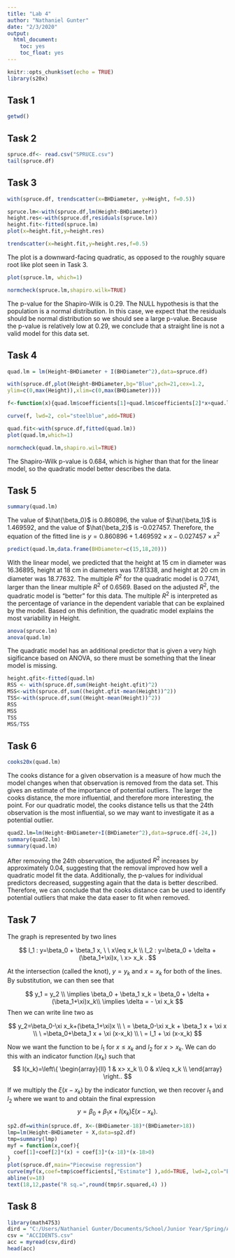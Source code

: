 ```yaml
---
title: "Lab 4"
author: "Nathaniel Gunter"
date: "2/3/2020"
output: 
  html_document:
    toc: yes
    toc_float: yes
---
```


```r
knitr::opts_chunk$set(echo = TRUE)
library(s20x)
```
## Task 1

```r
getwd()
```

## Task 2

```r
spruce.df<- read.csv("SPRUCE.csv")
tail(spruce.df)
```

## Task 3
```r
with(spruce.df, trendscatter(x=BHDiameter, y=Height, f=0.5))
```


```r
spruce.lm<-with(spruce.df,lm(Height~BHDiameter))
height.res<-with(spruce.df,residuals(spruce.lm))
height.fit<-fitted(spruce.lm)
plot(x=height.fit,y=height.res)
```

```r
trendscatter(x=height.fit,y=height.res,f=0.5)
```

The plot is a downward-facing quadratic, as opposed to the roughly square root like plot seen in Task 3.

```r
plot(spruce.lm, which=1)
```

```r
normcheck(spruce.lm,shapiro.wilk=TRUE)
```

The p-value for the Shapiro-Wilk is 0.29. The NULL hypothesis is that the population is a normal distribution. In this case, we expect that the residuals should be normal distribution so we should see a large p-value. Because the p-value is relatively low at 0.29, we conclude that a straight line is not a valid model for this data set.

## Task 4

```r
quad.lm = lm(Height~BHDiameter + I(BHDiameter^2),data=spruce.df)
```

```r
with(spruce.df,plot(Height~BHDiameter,bg="Blue",pch=21,cex=1.2,
ylim=c(0,max(Height)),xlim=c(0,max(BHDiameter))))

f<-function(x){quad.lm$coefficients[1]+quad.lm$coefficients[2]*x+quad.lm$coefficients[3]*x^2}

curve(f, lwd=2, col="steelblue",add=TRUE)
```

```r
quad.fit<-with(spruce.df,fitted(quad.lm))
plot(quad.lm,which=1)
```

```r
normcheck(quad.lm,shapiro.wil=TRUE)
```

The Shapiro-Wilk p-value is 0.684, which is higher than that for the linear model, so the quadratic model better describes the data. 

## Task 5

```r
summary(quad.lm)
```

The value of $\hat{\beta_0}$ is 0.860896, the value of $\hat{\beta_1}$ is 1.469592, and the value of $\hat{\beta_2}$ is -0.027457. Therefore, the equation of the fitted line is $y = 0.860896 + 1.469592 \times x - 0.027457 \times x^2$

```r
predict(quad.lm,data.frame(BHDiameter=c(15,18,20)))
```

With the linear model, we predicted that the height at 15 cm in diameter was 16.36895, height at 18 cm in diameters was 17.81338, and height at 20 cm in diameter was 18.77632. The multiple $R^2$ for the quadratic model is 0.7741, larger than the linear multiple $R^2$ of 0.6569. Based on the adjusted $R^2$, the quadratic model is "better" for this data. The multiple $R^2$ is interpreted as the percentage of variance in the dependent variable that can be explained by the model. Based on this definition, the quadratic model explains the most variability in Height.

```r
anova(spruce.lm)
anova(quad.lm)
```

The quadratic model has an additional predictor that is given a very high sigificance based on ANOVA, so there must be something that the linear model is missing.

```r
height.qfit<-fitted(quad.lm)
RSS <- with(spruce.df,sum(Height-height.qfit)^2)
MSS<-with(spruce.df,sum((height.qfit-mean(Height))^2))
TSS<-with(spruce.df,sum((Height-mean(Height))^2))
RSS
MSS
TSS
MSS/TSS
```

## Task 6

```r
cooks20x(quad.lm)
```

The cooks distance for a given observation is a measure of how much the model changes when that observation is removed from the data set. This gives an estimate of the importance of potential outliers. The larger the cooks distance, the more influential, and therefore more interesting, the point. For our quadratic model, the cooks distance tells us that the 24th observation is the most influential, so we may want to investigate it as a potential outlier.


```r
quad2.lm=lm(Height~BHDiameter+I(BHDiameter^2),data=spruce.df[-24,])
summary(quad2.lm)
summary(quad.lm)
```

After removing the 24th observation, the adjusted $R^2$ increases by approximately 0.04, suggesting that the removal improved how well a quadratic model fit the data. Additionally, the p-values for individual predictors decreased, suggesting again that the data is better described. Therefore, we can conclude that the cooks distance can be used to identify potential outliers that make the data easer to fit when removed.

## Task 7

The graph is represented by two lines

$$
l_1 : y=\beta_0 + \beta_1 x, \  \ x\leq x_k \\
l_2 : y=\beta_0 + \delta + (\beta_1+\xi)x, \ x> x_k .
$$

At the intersection (called the knot), $y=y_k$ and $x = x_k$ for both of the lines. By substitution, we can then see that 

$$
y_1 = y_2 \\
\implies \beta_0 + \beta_1 x_k = \beta_0 + \delta + (\beta_1+\xi)x_k\\
\implies \delta = - \xi x_k
$$
Then we can write line two as 

$$
y_2=\beta_0-\xi x_k+(\beta_1+\xi)x \\
\ = \beta_0-\xi x_k + \beta_1 x + \xi x \\
\ =\beta_0+\beta_1 x + \xi (x-x_k) \\
\ = l_1 + \xi (x-x_k)
$$

Now we want the function to be $l_1$ for $x\leq x_k$ and $l_2$ for $x>x_k$. We can do this with an indicator function $I(x_k)$ such that 
$$ 
I(x_k)=\left\{
\begin{array}{ll}
      1 & x> x_k \\
      0 & x\leq x_k \\
\end{array} 
\right..
$$

If we multiply the $\xi (x-x_k)$ by the indicator function, we then recover $l_1$ and $l_2$ where we want to and obtain the final expression 
$$
y = \beta_0 + \beta_1 x + I(x_k)\xi (x-x_k).
$$

```r
sp2.df=within(spruce.df, X<-(BHDiameter-18)*(BHDiameter>18))
lmp=lm(Height~BHDiameter + X,data=sp2.df)
tmp=summary(lmp)
myf = function(x,coef){
  coef[1]+coef[2]*(x) + coef[3]*(x-18)*(x-18>0)
}
plot(spruce.df,main="Piecewise regression")
curve(myf(x,coef=tmp$coefficients[,"Estimate"] ),add=TRUE, lwd=2,col="Blue")
abline(v=18)
text(18,12,paste("R sq.=",round(tmp$r.squared,4) ))
```

## Task 8

```r
library(math4753)
dird = "C:/Users/Nathaniel Gunter/Documents/School/Junior Year/Spring/Applied Statistical Methods/Data/DATAxls/"
csv = "ACCIDENTS.csv"
acc = myread(csv,dird)
head(acc)
```